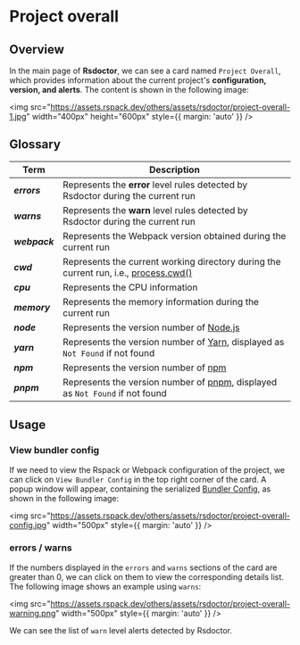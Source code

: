 # Project overall

## Overview

In the main page of **Rsdoctor**, we can see a card named `Project Overall`, which provides information about the current project's **configuration, version, and alerts**. The content is shown in the following image:

<img
  src="https://assets.rspack.dev/others/assets/rsdoctor/project-overall-1.jpg"
  width="400px"
  height="600px"
  style={{ margin: 'auto' }}
/>

## Glossary

| Term                  | Description                                                                                                                                                   |
| --------------------- | ------------------------------------------------------------------------------------------------------------------------------------------------------------- |
| <b><i>errors</i></b>  | Represents the **error** level rules detected by Rsdoctor during the current run                                                                              |
| <b><i>warns</i></b>   | Represents the **warn** level rules detected by Rsdoctor during the current run                                                                               |
| <b><i>webpack</i></b> | Represents the Webpack version obtained during the current run                                                                                                |
| <b><i>cwd</i></b>     | Represents the current working directory during the current run, i.e., [process.cwd()](https://nodejs.org/dist/latest-v22.x/docs/api/process.html#processcwd) |
| <b><i>cpu</i></b>     | Represents the CPU information                                                                                                                                |
| <b><i>memory</i></b>  | Represents the memory information during the current run                                                                                                      |
| <b><i>node</i></b>    | Represents the version number of [Node.js](https://nodejs.org/)                                                                                               |
| <b><i>yarn</i></b>    | Represents the version number of [Yarn](https://yarnpkg.com/), displayed as `Not Found` if not found                                                          |
| <b><i>npm</i></b>     | Represents the version number of [npm](https://www.npmjs.com/)                                                                                                |
| <b><i>pnpm</i></b>    | Represents the version number of [pnpm](https://pnpm.io/), displayed as `Not Found` if not found                                                              |

## Usage

### View bundler config

If we need to view the Rspack or Webpack configuration of the project, we can click on `View Bundler Config` in the top right corner of the card. A popup window will appear, containing the serialized [Bundler Config](https://webpack.js.org/configuration/), as shown in the following image:

<img
  src="https://assets.rspack.dev/others/assets/rsdoctor/project-overall-config.jpg"
  width="500px"
  style={{ margin: 'auto' }}
/>

### errors / warns

If the numbers displayed in the `errors` and `warns` sections of the card are greater than 0, we can click on them to view the corresponding details list. The following image shows an example using `warns`:

<img
  src="https://assets.rspack.dev/others/assets/rsdoctor/project-overall-warning.png"
  width="500px"
  style={{ margin: 'auto' }}
/>

We can see the list of `warn` level alerts detected by Rsdoctor.

